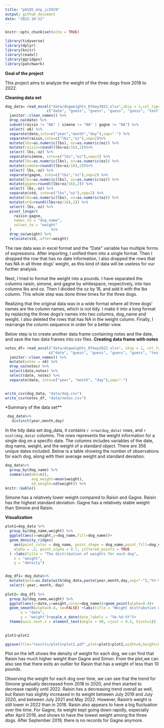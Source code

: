 ```yaml
---
title: "p8105_mtp_jc5929"
output: github_document
date: "2022-10-22"
---
```


```r
knitr::opts_chunk$set(echo = TRUE)
```

```r
library(tidyverse)
library(dplyr)
library(knitr)
library(readxl)
library(ggridges)
library(patchwork)
```
**Goal of the project**

This project aims to analyze the weight of the three dogs from 2018 to 2022.

**Cleaning data set**
```r
dog_data= read_excel("data/dogweights_07may2022.xlsx",skip = 1,col_types = 
                   c("date", "guess", "guess", "guess", "guess", "text")) %>% 
  janitor::clean_names() %>% 
  drop_na(date) %>% 
  subset(raisin != "NA" | simone != "NA" | gagne != "NA") %>% 
  select(-x6) %>% 
  separate(date,into=c("year","month","day"),sep="-") %>% 
  separate(raisin,into=c("lbs","oz"),sep=2)%>%
  mutate(lbs=as.numeric(lbs), oz=as.numeric(oz)) %>%
  mutate(raisin=round((lbs+oz/16),2))%>%
  select(-lbs,-oz) %>%
  separate(simone, into=c("lbs","oz"),sep=2) %>%
  mutate(lbs=as.numeric(lbs), oz=as.numeric(oz)) %>%
  mutate(simone=round((lbs+oz/16),2))%>%
  select(-lbs,-oz) %>%
  separate(gagne, into=c("lbs","oz"),sep=2) %>%
  mutate(lbs=as.numeric(lbs), oz=as.numeric(oz)) %>%
  mutate(gagne=round((lbs+oz/16),2)) %>%
  select(-lbs,-oz) %>% 
  separate(std, into=c("lbs","oz"),sep=2) %>%
  mutate(lbs=as.numeric(lbs), oz=as.numeric(oz)) %>%
  mutate(std=round((lbs+oz/16),2)) %>%
  select(-lbs,-oz) %>% 
  pivot_longer(
    raisin:gagne,
    names_to = "dog_name",
    values_to = "weight"
  )                  %>%
  drop_na(weight) %>%
  relocate(std,.after=weight)

```
The raw data was in excel format and the “Date” variable has multiple forms of expressions. After importing, I unified them into 
a single format. Then I dropped the row that has no date information, I also dropped the rows that has NA in all three dogs'
weight, as this kind of data will be useless for our further analysis. 

Next, I tried to format the weight into a pounds. I have separated the columns raisin, simone, and gagne by whitespace, 
respectively, into two columns lbs and oz. Then I divided the oz by 16, and add it with the lbs column. This whole step was done three times for the three dogs. 

Realizing that the original data was in a wide format where all three dogs’ names are the column names, which is not tidy. I make it into a long format by replacing the three dogs's names into two columns, dog_name and weight. I also deleted the rows that has NA in the weight column. Finally, I rearrange the column sequence in order for a better view.

Below step is to create another data frame containing notes and the date, and save the two data frames into csv files.
**Creating data frame with notes**
```r
notes_df= read_excel("data/dogweights_07may2022.xlsx", skip = 1, col_types = 
                    c("date", "guess", "guess", "guess", "guess", "text")) %>% 
  janitor::clean_names() %>% 
  mutate(notes = x6) %>%
  drop_na(notes) %>%
  select(date,notes) %>%
  select(date, notes) %>% 
  separate(date, into=c("year", "month", "day"),sep="-")
  
```

```r
write_csv(dog_data, "data/dog.csv")
write_csv(notes_df, "data/notes.csv")
```

*Summary of the data set**
```r
 dog_data%>%
   distinct(year,month,day)
```
In the tidy data set dog_data, it contains `r nrow(dog_data)` rows, and `r ncol(dog_data)` columns. The rows represents the weight 
information for a single dog on a specific date. The columns includes variables of the date, dog name, weight, and the weight of a standard object. There are 356 unique dates included. Below is a table showing the number of observations for each dog, along with their average weight and standard deviation.
```r
dog_data%>%
  group_by(dog_name) %>%
  summarize(obs=n(),
            avg_weight=mean(weight),
            sd_weight=sd(weight)) %>%
knitr::kable()

```
Simone has a relatively lower weight compared to Raisin and Gagne. Raisin has the highest standard deviation. Gagne has a relatively stable weight than Simone and Raisin. 

**Visualization**

```r
plot1=dog_data %>%
  group_by(dog_name,weight) %>%
  ggplot(aes(x=weight,y=dog_name,fill=dog_name))+
  geom_density_ridges(
    aes(point_color = dog_name, point_shape = dog_name,point_fill=dog_name),
    alpha = .3, point_alpha = 0.7, jittered_points = TRUE
  ) +labs(title = "The distribution of weights for each dog",
    x = "weight",
    y = "density")


dog_df1= dog_data%>%
  mutate(date=as.Date(with(dog_data,paste(year,month,day,sep="-"),"%Y-%m-%d")))%>%
  select(-year,-month,-day) 
 
plot2= dog_df1 %>%
  group_by(dog_name,weight) %>%
  ggplot(aes(x=date,y=weight,color=dog_name))+geom_point(alpha=0.4)+ 
  geom_smooth(alpha=0.4, se=FALSE) +labs(title = "Weight distrubution over time",
       x = "date",
       y = "weight")+scale_x_date(date_labels = "%b-%d-%Y")+
  theme(axis.text.x = element_text(angle = 90, vjust = 0.5, hjust=1))
                                        
  
plot1+plot2

ggsave(file="results/plot1+plot2.pdf",plot=plot1+plot2,width=8,height=5)

```
Plot on the left shows the density of weight for each dog, we can find that Raisin has much higher weight than Gagne and Simon. From the plot,we can also see that there exits an outlier for Raisin that has a weight of less than 10 pounds. 

Observing the weight for each dog over time, we can see that the trend for Simone gradually decreased from 2018 to 2020, and then started
to decrease rapidly until 2022. Raisin has a decreasing trend overall as well, but Raisin has slightly increased in its weight between July 2019 and July 2020, and between July 2021 and May 2022. However, Raisin's weight is still lower in 2022 than in 2018. Raisin also appears to have a big fluctuation over the time. For Gagne, its weight kept going down rapidly, especially after April 2019, and shows to have the lowest weight among the three dogs. After September 2019, there is no records for Gagne anymore. 
